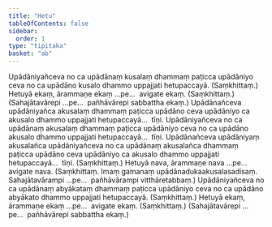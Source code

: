 ```yaml
---
title: "Hetu"
tableOfContents: false
sidebar:
  order: 1
type: "tipitaka"
basket: "ab"
---
```



<DynamicBreadcrumb />

<Division number="21">

<Paragraph number="2279">
Upādāniyañceva no ca upādānaṃ kusalaṃ dhammaṃ paṭicca upādāniyo ceva no ca upādāno kusalo dhammo uppajjati hetupaccayā. (Saṃkhittaṃ.)
</Paragraph>

<Paragraph number="2280">
Hetuyā ekaṃ, ārammaṇe ekaṃ …pe…  avigate ekaṃ. (Saṃkhittaṃ.)
</Paragraph>

<Paragraph number="2281">
(Sahajātavārepi …pe…  pañhāvārepi sabbattha ekaṃ.)
</Paragraph>

</Division>
<Division number="22">

<Paragraph number="2282">
Upādānañceva upādāniyañca akusalaṃ dhammaṃ paṭicca upādāno ceva upādāniyo ca akusalo dhammo uppajjati hetupaccayā…  tīṇi.
</Paragraph>

<Paragraph number="2283">
Upādāniyañceva no ca upādānaṃ akusalaṃ dhammaṃ paṭicca upādāniyo ceva no ca upādāno akusalo dhammo uppajjati hetupaccayā…  tīṇi.
</Paragraph>

<Paragraph number="2284">
Upādānañceva upādāniyaṃ akusalañca upādāniyañceva no ca upādānaṃ akusalañca dhammaṃ paṭicca upādāno ceva upādāniyo ca akusalo dhammo uppajjati hetupaccayā…  tīṇi. (Saṃkhittaṃ.)
</Paragraph>

</Division>
<Division number="23">

<Paragraph number="2285">
Hetuyā nava, ārammaṇe nava …pe…  avigate nava. (Saṃkhittaṃ. Imaṃ gamanaṃ upādānadukaakusalasadisaṃ. Sahajātavārampi …pe…  pañhāvārampi vitthāretabbaṃ.)
</Paragraph>

</Division>
<Division number="24">

<Paragraph number="2286">
Upādāniyañceva no ca upādānaṃ abyākataṃ dhammaṃ paṭicca upādāniyo ceva no ca upādāno abyākato dhammo uppajjati hetupaccayā. (Saṃkhittaṃ.)
</Paragraph>

</Division>
<Division number="25">

<Paragraph number="2287">
Hetuyā ekaṃ, ārammaṇe ekaṃ …pe…  avigate ekaṃ. (Saṃkhittaṃ.)
</Paragraph>

<Paragraph number="2288">
(Sahajātavārepi …pe…  pañhāvārepi sabbattha ekaṃ.)
</Paragraph>
</Division>